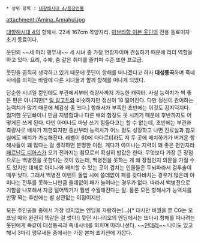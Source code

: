  * 상위 항목 : [[대항해시대 4/등장인물]]

attachment:/Amina_Annahul.jpg

[[대항해시대 4]]의 항해사. 22세 167cm 목양자리. [[아브라함 이븐 웃딘]]의 전용 동료이자 초기 동료이다.

웃딘의 ~~세 마리 앵무새~~ 세 시녀 중 가장 연장자이며 견실하기 때문에 리더 역할을 하고 있다. 요리, 수예, 춤 같은 취미를 즐기며 수준 또한 프로급.

웃딘을 끔직히 생각하고 있기 때문에 웃딘이 항해를 떠나겠다고 하자 '''대성통곡'''하며 죽네사네를 외치는 바람에 다른 시녀들과 함께 항해를 떠나게 되었다.

단순한 시녀일 뿐인데도 부관에서부터 측량사까지 가능한 캐릭터. 사실 능력치가 썩 좋은 편은 아니지만[* [[릴 알고트]]와 비슷하지만 정신이 10 떨어진다. 다만 정신이 관여하는 능력치가 많기 때문에 체감상 좀 크다.] 항해사가 부족한 초반에는 이것도 감지덕지다. 철저한 웃딘빠이니 만큼 지방함대나 다른 배의 함장도 못 시키기 때문에 후반까지도 어떻게든 쓰게 된다.
다만 아미나도 마냥 쓰기 힘들다고는 할 수 없는데, 초반에는 부관과 측량사로 배치가 제한되지만 중반부터 능력치가 어느 정도 성장하고 나면 진료실과 참모실에도 배치가 가능해진다. 레벨이 60에 다다르더라도 저 두 곳에 배치하기가 버거운 항해사들이 꽤 많다는 걸 생각하면 분명한 이점. 게다가 아미나는 지력이 꽤 좋은 편인지라 [[페르난도 디아스]]가 오기 전까지는 참모로서 확실히 밥값은 한다.
무엇보다 가장 큰 장점으로는 백병전을 못한다는 것이 있는데, 백병전을 못하는 게 왜 장점인지 의문을 가질 수도 있지만 대체로 아미나와 배치할 수 있는 곳이 겹치는 인물들은 두뇌파라서 검투술이 매우 낮다. 그래서 백병전 이벤트 돌입 시에 쓸데없이 패를 갖다바치는 경우가 많은데 아미나는 전투를 못하느니만큼 쓸데없이 패가 늘어나는 경우가 없다. 따라서 백병전으로 기함을 나포해서 자금 털어먹기가 훨씬 수월해진다는 말. 물론 모든 항해사가 능력치를 만땅 찍는 후반에는 별 상관없는 이점이지만.

모든 주인공들 중에서 가장 성의없는 엔딩을 자랑하는(…)[* 대사만 바꿨을 뿐 CG는 오프닝 때와 완전히 똑같은 걸 썻다!] 웃딘 시나리오의 엔딩에서는 또다시 항해를 떠나려는 웃딘에게 똑같이 대성통곡과 죽네사네를 외치며 따라나선다. ~~[[얀데레]]~~ 나이도 있고 해서 3마리 앵무새들 중에서는 가장 본처 포지션에 가깝다.
